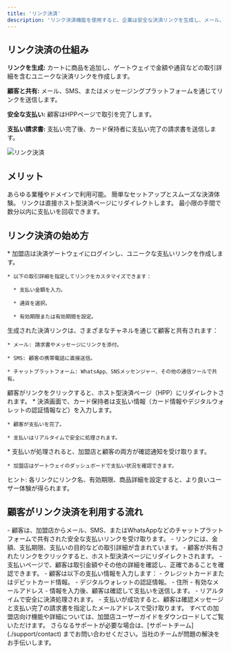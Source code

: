 ```yaml
---
title: 'リンク決済'
description: 'リンク決済機能を使用すると、企業は安全な決済リンクを生成し、メール、SMS、またはチャットを通じて共有できます。完全なオンラインストアを構築せずに支払いを回収できる効率的なソリューションです。'
---
```


## **リンク決済の仕組み**

**リンクを生成:** カートに商品を追加し、ゲートウェイで金額や通貨などの取引詳細を含むユニークな決済リンクを作成します。

**顧客と共有:** メール、SMS、またはメッセージングプラットフォームを通じてリンクを送信します。

**安全な支払い:** 顧客はHPPページで取引を完了します。

**支払い請求書:** 支払い完了後、カード保持者に支払い完了の請求書を送信します。

![リンク決済](/images/flows-PBL-jp.svg)

## **メリット**

<CardGroup>
  <Card title="柔軟性" icon="shuffle">
    あらゆる業種やドメインで利用可能。
  </Card>

  <Card title="使いやすさ" icon="mobile">
    簡単なセットアップとスムーズな決済体験。
  </Card>

  <Card title="セキュリティ" icon="shield-check">
    リンクは直接ホスト型決済ページにリダイレクトします。
  </Card>

  <Card title="迅速な決済" icon="cart-shopping-fast">
    最小限の手間で数分以内に支払いを回収できます。
  </Card>
</CardGroup>

## **リンク決済の始め方**

<Steps>
  <Step title="決済リンクの生成">
    * 加盟店は決済ゲートウェイにログインし、ユニークな支払いリンクを作成します。

    * 以下の取引詳細を指定してリンクをカスタマイズできます：

      * 支払い金額を入力。

      * 通貨を選択。

      * 有効期限または有効期間を設定。
  </Step>

  <Step title="顧客とリンクを共有">
    生成された決済リンクは、さまざまなチャネルを通じて顧客と共有されます：

    * メール: 請求書やメッセージにリンクを添付。

    * SMS: 顧客の携帯電話に直接送信。

    * チャットプラットフォーム: WhatsApp、SNSメッセンジャー、その他の通信ツールで共有。
  </Step>

  <Step title="顧客がリンクにアクセス">
    顧客がリンクをクリックすると、ホスト型決済ページ（HPP）にリダイレクトされます。
  </Step>

  <Step title="顧客が支払いを完了">
    * 決済画面で、カード保持者は支払い情報（カード情報やデジタルウォレットの認証情報など）を入力します。

    * 顧客が支払いを完了。

    * 支払いはリアルタイムで安全に処理されます。
  </Step>

  <Step title="取引確認">
    * 支払いが処理されると、加盟店と顧客の両方が確認通知を受け取ります。

    * 加盟店はゲートウェイのダッシュボードで支払い状況を確認できます。
  </Step>
</Steps>

<Tip>ヒント: 各リンクにリンク名、有効期限、商品詳細を設定すると、より良いユーザー体験が得られます。</Tip>

## **顧客がリンク決済を利用する流れ**
<Steps>
  
  <Step title="決済リンクを受け取る">
     - 顧客は、加盟店からメール、SMS、またはWhatsAppなどのチャットプラットフォームで共有された安全な支払いリンクを受け取ります。
   - リンクには、金額、支払期限、支払いの目的などの取引詳細が含まれています。
  </Step>
  
 <Step title="リンクをクリック">
    - 顧客が共有されたリンクをクリックすると、ホスト型決済ページにリダイレクトされます。
  </Step>

<Step title="取引内容を確認">
    - 支払いページで、顧客は取引金額やその他の詳細を確認し、正確であることを確認できます。
  </Step>

<Step title="支払い情報を入力">
    - 顧客は以下の支払い情報を入力します：  
     - クレジットカードまたはデビットカード情報。  
     - デジタルウォレットの認証情報。  
     - 住所  
     - 有効なメールアドレス  
  </Step>

<Step title="支払いを完了">
   - 情報を入力後、顧客は確認して支払いを送信します。
   - リアルタイムで安全に決済処理されます。
  </Step>

<Step title="確認を受け取る">
    - 支払いが成功すると、顧客は確認メッセージと支払い完了の請求書を指定したメールアドレスで受け取ります。
  </Step>
  
</Steps>

 <Card title="加盟店ユーザーガイド" icon="store" href="/support/merchantguide">
    すべての加盟店向け機能や詳細については、加盟店ユーザーガイドをダウンロードしてご覧いただけます。
  </Card>

<Card title="サポートが必要ですか？" icon="life-ring" href="/support/contact">
  さらなるサポートが必要な場合は、[サポートチーム](./support/contact) までお問い合わせください。当社のチームが問題の解決をお手伝いします。
</Card>
